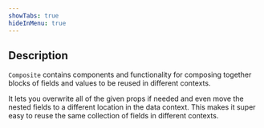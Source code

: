 ```yaml
---
showTabs: true
hideInMenu: true
---
```


## Description

`Composite` contains components and functionality for composing together blocks of fields and values to be reused in different contexts.

It lets you overwrite all of the given props if needed and even move the nested fields to a different location in the data context. This makes it super easy to reuse the same collection of fields in different contexts.

